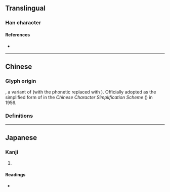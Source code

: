{{also|幫|幇}}
{{character info}}
==Translingual==
{{stroke order}}
 {{Han simplified forms|幫|幇|帮}}

===Han character===
{{Han char|rn=50|rad=巾|as=07|sn=10|four=|canj=QLLB|ids=⿱邦巾}}

====References====
* {{Han ref|kx=0332.121|dkj=08928|dj=0637.130|hdz=10736.050|uh=5E2E|ud=24110}}

----

==Chinese==

===Glyph origin===
{{Han simp|幚|f2=帛|t2=巾}}, a variant of {{zh-l|*幫}} (with the phonetic {{zh-l|*封}} replaced with {{zh-l|*邦}}). Officially adopted as the simplified form of {{zh-l|*幫}} in the ''Chinese Character Simplification Scheme'' ({{w2|zh|pref=《|s:漢字簡化方案|漢字簡化方案|suf=》}}) in 1956.

===Definitions===
{{zh-see|幫}}

----

==Japanese==

===Kanji===
{{ja-kanji|grade=|rs=巾07}}

# {{rfdef|ja|sort=巾07}}

====Readings====
* {{ja-readings|on=[[ほう]] (hō)|kun=[[たすける]] (tasukeru)}}